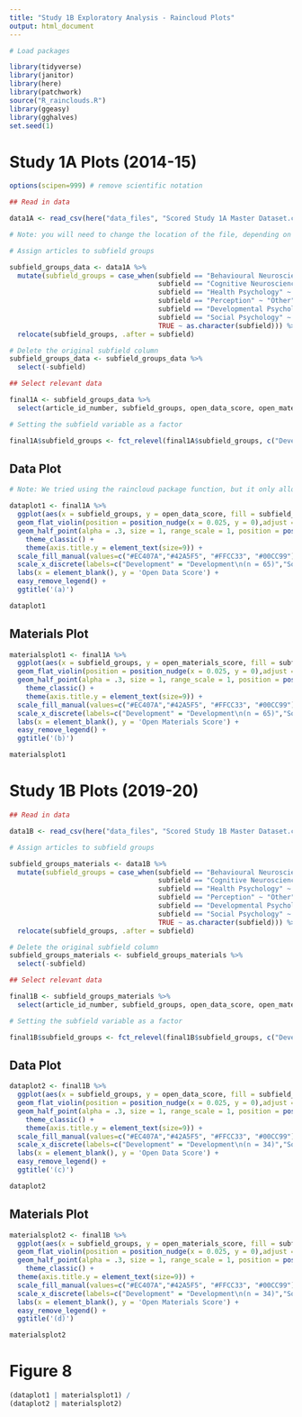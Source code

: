 ```yaml
---
title: "Study 1B Exploratory Analysis - Raincloud Plots"
output: html_document
---
```


```r
# Load packages

library(tidyverse)
library(janitor)
library(here)
library(patchwork)
source("R_rainclouds.R")
library(ggeasy)
library(gghalves)
set.seed(1)
```

# Study 1A Plots (2014-15)

```r
options(scipen=999) # remove scientific notation

## Read in data

data1A <- read_csv(here("data_files", "Scored Study 1A Master Dataset.csv"))

# Note: you will need to change the location of the file, depending on where you have saved it
```


```r
# Assign articles to subfield groups

subfield_groups_data <- data1A %>%
  mutate(subfield_groups = case_when(subfield == "Behavioural Neuroscience" ~ "Other",
                                     subfield == "Cognitive Neuroscience" ~ "Other",
                                     subfield == "Health Psychology" ~ "Other",
                                     subfield == "Perception" ~ "Other",
                                     subfield == "Developmental Psychology" ~ "Development",
                                     subfield == "Social Psychology" ~  "Social",
                                     TRUE ~ as.character(subfield))) %>%
  relocate(subfield_groups, .after = subfield)

# Delete the original subfield column
subfield_groups_data <- subfield_groups_data %>%
  select(-subfield)
```


```r

## Select relevant data 

final1A <- subfield_groups_data %>%
  select(article_id_number, subfield_groups, open_data_score, open_materials_score)

# Setting the subfield variable as a factor

final1A$subfield_groups <- fct_relevel(final1A$subfield_groups, c("Development", "Social", "Cognition", "Other"))

```

## Data Plot

```r

# Note: We tried using the raincloud package function, but it only allowed us to compare two subfields at a time

dataplot1 <- final1A %>%  
  ggplot(aes(x = subfield_groups, y = open_data_score, fill = subfield_groups)) +
  geom_flat_violin(position = position_nudge(x = 0.025, y = 0),adjust = 0.5, alpha = 0.5) +
  geom_half_point(alpha = .3, size = 1, range_scale = 1, position = position_nudge(x = -0.4, y = 0)) +
    theme_classic() +
    theme(axis.title.y = element_text(size=9)) +
  scale_fill_manual(values=c("#EC407A","#42A5F5", "#FFCC33", "#00CC99")) +
  scale_x_discrete(labels=c("Development" = "Development\n(n = 65)","Social" = "Social\n(n = 91)","Cognition" = "Cognition\n(n = 91)","Other" = "Other\n(n = 75)")) +
  labs(x = element_blank(), y = 'Open Data Score') +
  easy_remove_legend() + 
  ggtitle('(a)')

dataplot1

```

## Materials Plot

```r

materialsplot1 <- final1A %>%  
  ggplot(aes(x = subfield_groups, y = open_materials_score, fill = subfield_groups)) +
  geom_flat_violin(position = position_nudge(x = 0.025, y = 0),adjust = 0.5, alpha = 0.5) +
  geom_half_point(alpha = .3, size = 1, range_scale = 1, position = position_nudge(x = -0.4, y = 0)) +
    theme_classic() +
    theme(axis.title.y = element_text(size=9)) +
  scale_fill_manual(values=c("#EC407A","#42A5F5", "#FFCC33", "#00CC99")) +
  scale_x_discrete(labels=c("Development" = "Development\n(n = 65)","Social" = "Social\n(n = 91)","Cognition" = "Cognition\n(n = 91)","Other" = "Other\n(n = 75)")) +
  labs(x = element_blank(), y = 'Open Materials Score') +
  easy_remove_legend() + 
  ggtitle('(b)')

materialsplot1

```


# Study 1B Plots (2019-20)


```r
## Read in data

data1B <- read_csv(here("data_files", "Scored Study 1B Master Dataset.csv"))
```


```r
# Assign articles to subfield groups

subfield_groups_materials <- data1B %>%
  mutate(subfield_groups = case_when(subfield == "Behavioural Neuroscience" ~ "Other",
                                     subfield == "Cognitive Neuroscience" ~ "Other",
                                     subfield == "Health Psychology" ~ "Other",
                                     subfield == "Perception" ~ "Other",
                                     subfield == "Developmental Psychology" ~ "Development",
                                     subfield == "Social Psychology" ~  "Social",
                                     TRUE ~ as.character(subfield))) %>%
  relocate(subfield_groups, .after = subfield)

# Delete the original subfield column
subfield_groups_materials <- subfield_groups_materials %>%
  select(-subfield)
```


```r
## Select relevant data 

final1B <- subfield_groups_materials %>%
  select(article_id_number, subfield_groups, open_data_score, open_materials_score)

# Setting the subfield variable as a factor

final1B$subfield_groups <- fct_relevel(final1B$subfield_groups, c("Development", "Social", "Cognition", "Other"))

```

## Data Plot

```r


dataplot2 <- final1B %>%  
  ggplot(aes(x = subfield_groups, y = open_data_score, fill = subfield_groups)) +
  geom_flat_violin(position = position_nudge(x = 0.025, y = 0),adjust = 0.5, alpha = 0.5) +
  geom_half_point(alpha = .3, size = 1, range_scale = 1, position = position_nudge(x = -0.4, y = 0)) +
    theme_classic() +
    theme(axis.title.y = element_text(size=9)) +
  scale_fill_manual(values=c("#EC407A","#42A5F5", "#FFCC33", "#00CC99")) +
  scale_x_discrete(labels=c("Development" = "Development\n(n = 34)","Social" = "Social\n(n = 57)","Cognition" = "Cognition\n(n = 61)","Other" = "Other\n(n = 41)")) +
  labs(x = element_blank(), y = 'Open Data Score') +
  easy_remove_legend() + 
  ggtitle('(c)')

dataplot2
```

## Materials Plot

```r

materialsplot2 <- final1B %>%  
  ggplot(aes(x = subfield_groups, y = open_materials_score, fill = subfield_groups)) +
  geom_flat_violin(position = position_nudge(x = 0.025, y = 0),adjust = 0.5, alpha = 0.5) +
  geom_half_point(alpha = .3, size = 1, range_scale = 1, position = position_nudge(x = -0.4, y = 0)) +
    theme_classic() +
  theme(axis.title.y = element_text(size=9)) +
  scale_fill_manual(values=c("#EC407A","#42A5F5", "#FFCC33", "#00CC99")) +
  scale_x_discrete(labels=c("Development" = "Development\n(n = 34)","Social" = "Social\n(n = 57)","Cognition" = "Cognition\n(n = 61)","Other" = "Other\n(n = 41)")) +
  labs(x = element_blank(), y = 'Open Materials Score') +
  easy_remove_legend() + 
  ggtitle('(d)')

materialsplot2
```

# Figure 8

```r
(dataplot1 | materialsplot1) / 
(dataplot2 | materialsplot2)
```


